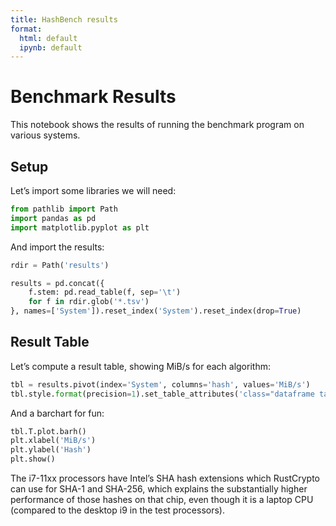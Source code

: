 ```yaml
---
title: HashBench results
format:
  html: default
  ipynb: default
---
```


# Benchmark Results

This notebook shows the results of running the benchmark program on various systems.

## Setup

Let's import some libraries we will need:

```python
from pathlib import Path
import pandas as pd
import matplotlib.pyplot as plt
```

And import the results:

```python
rdir = Path('results')
```

```python
results = pd.concat({
    f.stem: pd.read_table(f, sep='\t')
    for f in rdir.glob('*.tsv')
}, names=['System']).reset_index('System').reset_index(drop=True)
```

## Result Table

Let's compute a result table, showing MiB/s for each algorithm:

```python
tbl = results.pivot(index='System', columns='hash', values='MiB/s')
tbl.style.format(precision=1).set_table_attributes('class="dataframe table table-striped"')
```

And a barchart for fun:

```python
tbl.T.plot.barh()
plt.xlabel('MiB/s')
plt.ylabel('Hash')
plt.show()
```

The i7-11xx processors have Intel's SHA hash extensions which RustCrypto can use
for SHA-1 and SHA-256, which explains the substantially higher performance of
those hashes on that chip, even though it is a laptop CPU (compared to the
desktop i9 in the test processors).
